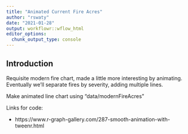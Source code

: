 ```yaml
---
title: "Animated Current Fire Acres"
author: "rswaty"
date: "2021-01-28"
output: workflowr::wflow_html
editor_options:
  chunk_output_type: console
---
```


## Introduction

Requisite modern fire chart, made a little  more interesting by animating.  Eventually we'll separate fires by severity, adding multiple lines.

Make animated line chart using "data/modernFireAcres"

Links for code:

* https://www.r-graph-gallery.com/287-smooth-animation-with-tweenr.html

```r

```

